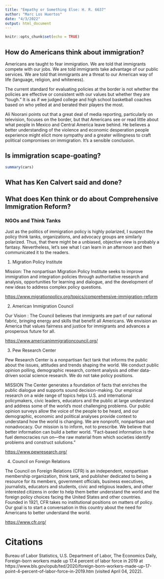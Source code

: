 ```yaml
---
title: "Empathy or Something Else: H. R. 6637"
author: "Marc Los Huertos"
date: "4/3/2022"
output: html_document
---
```


```r
knitr::opts_chunk$set(echo = TRUE)
```

## How do Americans think about immigration?

Americans are taught to fear immigration. We are told that immigrants compete with our jobs. We are told immigrants take advantage of our public services. We are told that immigrants are a threat to our American way of life (language, religion, and whiteness). 

The current standard for evaluating policies at the border is not whether the policies are effective or consistent with our values but whether they are “tough.” It is as if we judged college and high school basketball coaches based on who yelled at and berated their players the most.

Ali Noorani points out that a great deal of media reporting, particularly on television, focuses on the border, but that Americans see or read little about what people in Mexico and Central America leave behind. He believes a better understanding of the violence and economic desperation people experience might elicit more sympathy and a greater willingness to craft political compromises on immigration. It’s a sensible conclusion.

## Is immigration scape-goating?

```r
summary(cars)
```

## What has Ken Calvert said and done?

## What does Ken think or do about Comprehensive Immigration Reform?

### NGOs and Think Tanks

Just as the politics of immigration policy is highly polarized, I suspect the policy think tanks, organizations, and advocacy groups are similarly polarized. Thus, that there might be a unbiased, objective view is probably a fantasy. Nevertheless, let's see what I can learn in an afternoon and then communicated it to the readers. 

1. Migration Policy Institute

Mission: The nonpartisan Migration Policy Institute seeks to improve immigration and integration policies through authoritative research and analysis, opportunities for learning and dialogue, and the development of new ideas to address complex policy questions.

<https://www.migrationpolicy.org/topics/comprehensive-immigration-reform>

2. American Immigration Council

Our Vision : The Council believes that immigrants are part of our national fabric, bringing energy and skills that benefit all Americans. We envision an America that values fairness and justice for immigrants and advances a prosperous future for all. 

<https://www.americanimmigrationcouncil.org/>



3. Pew Research Center 

Pew Research Center is a nonpartisan fact tank that informs the public about the issues, attitudes and trends shaping the world. We conduct public opinion polling, demographic research, content analysis and other data-driven social science research. We do not take policy positions.

MISSION
The Center generates a foundation of facts that enriches the public dialogue and supports sound decision-making. Our empirical research on a wide range of topics helps U.S. and international policymakers, civic leaders, educators and the public at large understand and address some of the world’s most challenging problems. Our public opinion surveys allow the voice of the people to be heard, and our demographic, economic and political analyses provide context to understand how the world is changing. We are nonprofit, nonpartisan and nonadvocacy. Our mission is to inform, not to prescribe. We believe that better information can build a better world. “Fact-based information is the fuel democracies run on—the raw material from which societies identify problems and construct solutions.”

<https://www.pewresearch.org/>

4. Council on Foreign Relations

The Council on Foreign Relations (CFR) is an independent, nonpartisan membership organization, think tank, and publisher dedicated to being a resource for its members, government officials, business executives, journalists, educators and students, civic and religious leaders, and other interested citizens in order to help them better understand the world and the foreign policy choices facing the United States and other countries. Founded in 1921, CFR takes no institutional positions on matters of policy. Our goal is to start a conversation in this country about the need for Americans to better understand the world.

<https://www.cfr.org/>

# Citations

Bureau of Labor Statistics, U.S. Department of Labor, The Economics Daily, Foreign-born workers made up 17.4 percent of labor force in 2019 at https://www.bls.gov/opub/ted/2020/foreign-born-workers-made-up-17-point-4-percent-of-labor-force-in-2019.htm (visited April 04, 2022).
